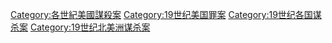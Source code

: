 [[Category:各世紀美國謀殺案|Category:各世紀美國謀殺案]]
[[Category:19世纪美国罪案|Category:19世纪美国罪案]]
[[Category:19世纪各国谋杀案|Category:19世纪各国谋杀案]]
[[Category:19世纪北美洲谋杀案|Category:19世纪北美洲谋杀案]]